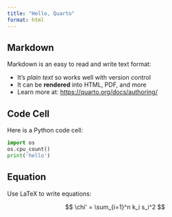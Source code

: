 ```yaml
---
title: "Hello, Quarto"
format: html
---
```


## Markdown

Markdown is an easy to read and write text format:

- It's _plain text_ so works well with version control
- It can be **rendered** into HTML, PDF, and more
- Learn more at: <https://quarto.org/docs/authoring/>

## Code Cell

Here is a Python code cell:

```python
import os
os.cpu_count()
print('hello')
```

## Equation

Use LaTeX to write equations:

$$
\chi' = \sum_{i=1}^n k_i s_i^2
$$

